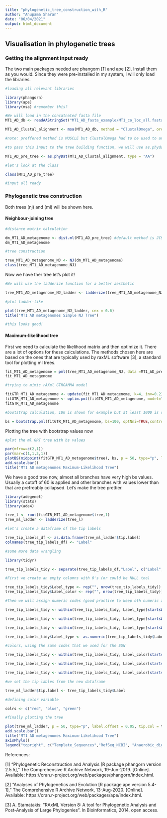---
title: "phylogenetic_tree_construction_with_R"
author: "Anupama Sharan"
date: "06/04/2021"
output: html_document
---

## Visualisation in phylogenetic trees

### Getting the alignment input ready

The two main packages needed are phangorn [1] and ape [2]. Install them as you would. Since they were pre-installed in my system, I will only load the libraries.

```{r echo=TRUE}
#loading all relevant libraries

library(phangorn)
library(ape)
library(msa) #remember this?

#We will load in the concatnated fasta file
MT1_AD_db <- readAAStringSet("MT1_AD_fasta_example/MT1_co_loc_all.fasta")

MT1_AD_Clustal_alignment <- msa(MT1_AD_db, method = "ClustalOmega", order = "aligned")

#note: preffered method is MUSCLE but ClustalOmega had to be used to avoid a knitting error

#to pass this input to the tree building function, we will use as.phydat function

MT1_AD_pre_tree <- as.phyDat(MT1_AD_Clustal_alignment, type = "AA")

#let's look at the class

class(MT1_AD_pre_tree)

#input all ready

```

### Phylogenetic tree construction

Both trees (nj) and (ml) will be shown here.
 
#### Neighbour-joining tree

```{r include=FALSE}

#distance matrix calculation

dm_MT1_AD_metagenome <- dist.ml(MT1_AD_pre_tree) #default method is JC96
dm_MT1_AD_metagenome

#tree construction

tree_MT1_AD_metagenome_NJ <- NJ(dm_MT1_AD_metagenome)
class(tree_MT1_AD_metagenome_NJ)

```

Now we have ther tree let's plot it!

```{r fig.height=50, fig.width=20}
#We will use the ladderize function for a better aesthetic

tree_MT1_AD_metagenome_NJ_ladder <- ladderize(tree_MT1_AD_metagenome_NJ)

#plot ladder-like

plot(tree_MT1_AD_metagenome_NJ_ladder, cex = 0.6)
title("MT1 AD metagenomes Simple NJ Tree") 

#this looks good!
```


#### Maximum-likelihood tree

First we need to calculate the likelihood matrix and then optimize it. There are a lot of options for these calculations. The methods chosen here are based on the ones that are typically used by raxML software [3], a standard tool for plotting ml trees.

```{r echo=TRUE}

fit_MT1_AD_metagenome = pml(tree_MT1_AD_metagenome_NJ, data =MT1_AD_pre_tree)
fit_MT1_AD_metagenome

#trying to mimic rAXml GTRGAMMA model

fitGTR_MT1_AD_metagenome <- update(fit_MT1_AD_metagenome, k=4, inv=0.2)
fitGTR_MT1_AD_metagenome <- optim.pml(fitGTR_MT1_AD_metagenome, model="Blosum62", optInv=TRUE, optGamma=TRUE, rearrangement = "NNI", control = pml.control(trace = 0))
fitGTR_MT1_AD_metagenome

#bootstrap calculation, 100 is shown for example but at least 1000 is recommended

bs = bootstrap.pml(fitGTR_MT1_AD_metagenome, bs=100, optNni=TRUE,control = pml.control(trace = 0))

```

Plotting the tree with bootstrap values now

```{r fig.height=50, fig.width=20}

#plot the ml GRT tree with bs values

par(mfrow=c(2,1))
par(mar=c(1,1,3,1))
plotBS(midpoint(fitGTR_MT1_AD_metagenome$tree), bs, p = 50, type="p", label.offset = 0.05) #rooting at mid-point
add.scale.bar()
title("MT1 AD metagenomes Maximum-Likelihood Tree")

```


We have a good tree now, almost all branches have very high bs values. Usually a cutoff of 60 is applied and other branches with values lower than that are prefreably collapsed. Let's make the tree prettier.

```{r fig.height=50, fig.width=20}

library(adegenet)
library(stats)
library(ade4)

tree_l <- root(fitGTR_MT1_AD_metagenome$tree,1)
tree_ml_ladder <- ladderize(tree_l)

#let's create a dataframe of the tip labels

tree_tip_labels_df <- as.data.frame(tree_ml_ladder$tip.label)
colnames(tree_tip_labels_df) <- "Label"

#some more data wrangling

library(tidyr)

tree_tip_labels_tidy <- separate(tree_tip_labels_df,"Label", c("Label","Annotation"), sep = " ", extra = "merge", fill = "right")

#First we create an empty columns with 0's (or could be NULL too)

tree_tip_labels_tidy$Label_type <- rep("", nrow(tree_tip_labels_tidy))
tree_tip_labels_tidy$Label_color <- rep("", nrow(tree_tip_labels_tidy))

#Then we will assign numeric codes (good practice to keep oth numeric and character identifiers)

tree_tip_labels_tidy <- within(tree_tip_labels_tidy, Label_type[startsWith(tree_tip_labels_tidy$Label, "A")] <- 1)

tree_tip_labels_tidy <- within(tree_tip_labels_tidy, Label_type[startsWith(tree_tip_labels_tidy$Label, "W")] <- 2)

tree_tip_labels_tidy <- within(tree_tip_labels_tidy, Label_type[startsWith(tree_tip_labels_tidy$Label, "K")] <- 3)

tree_tip_labels_tidy$Label_type <- as.numeric(tree_tip_labels_tidy$Label_type)

#colors, using the same codes that we used for the SSN

tree_tip_labels_tidy <- within(tree_tip_labels_tidy, Label_color[startsWith(tree_tip_labels_tidy$Label, "A")] <- "Red")

tree_tip_labels_tidy <- within(tree_tip_labels_tidy, Label_color[startsWith(tree_tip_labels_tidy$Label, "W")] <- "Blue")

tree_tip_labels_tidy <- within(tree_tip_labels_tidy, Label_color[startsWith(tree_tip_labels_tidy$Label, "K")] <- "Green")

#we set the tip lables from the new dataframe

tree_ml_ladder$tip.label <- tree_tip_labels_tidy$Label

#defining color variable

colrs <- c("red", "blue", "green")

#finally plotting the tree

plot(tree_ml_ladder, p = 50, type="p", label.offset = 0.05, tip.col = tree_tip_labels_tidy$Label_color)
add.scale.bar()
title("MT1 AD metagenomes Maximum-Likelihood Tree")
axisPhylo()
legend("topright", c("Template_Sequences","RefSeq_NCBI", "Anaerobic_digester"), pch=22, col="#777777", pt.bg=colrs, pt.cex=2, cex=.8, bty="n", ncol=1)

```

References:

[1] “Phylogenetic Reconstruction and Analysis [R package phangorn version 2.5.5],” The Comprehensive R Archive Network, 19-Jun-2019. [Online]. Available: https://cran.r-project.org/web/packages/phangorn/index.html.

[2] “Analyses of Phylogenetics and Evolution [R package ape version 5.4-1],” The Comprehensive R Archive Network, 13-Aug-2020. [Online]. Available: https://cran.r-project.org/web/packages/ape/index.html.

[3] A. Stamatakis: "RAxML Version 8: A tool for Phylogenetic Analysis and Post-Analysis of Large Phylogenies". In Bioinformatics, 2014, open access. 